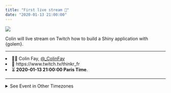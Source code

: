 ```yaml
---
title: "First live stream 🎂"
date: "2020-01-13 21:00:00"
---
```


![](/img/twitch.jpeg)

Colin will live stream on Twitch how to build a Shiny application with {golem}.

<hr>

<li> 👨‍💻 Colin Fay, <a href = "https://twitter.com/_ColinFay">@_ColinFay</a> </li>
<li> 🔗 https://www.twitch.tv/thinkr_fr </li>
<li> ⏳ __2020-01-13 21:00:00 Paris Time__. </li>

<hr>

<details closed>
<summary> <span title='Click to Expand'> See Event in Other Timezones </span> </summary>

```r
date <- lubridate::ymd_hms("2020-01-13 21:00:00", tz = "Europe/Paris")

lubridate::with_tz(date, "UTC")

lubridate::with_tz(date, "America/New_York")

lubridate::with_tz(date, "America/Los_Angeles")

lubridate::with_tz(date, "Australia/Sydney")
```

</details>
<br>
